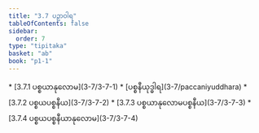 ```yaml
---
title: "3.7 ပဉှာဝါရ"
tableOfContents: false
sidebar:
  order: 7
type: "tipitaka"
basket: "ab"
book: "p1-1"
---
```



<DynamicBreadcrumb />



<TableOfContents book="p1-1" section="3.7">
* [3.7.1 ပစ္စယာနုလောမ](3-7/3-7-1)
* [ပစ္စနီယုဒ္ဓါရ](3-7/paccaniyuddhara)
* [3.7.2 ပစ္စယပစ္စနီယ](3-7/3-7-2)
* [3.7.3 ပစ္စယာနုလောမပစ္စနီယ](3-7/3-7-3)
* [3.7.4 ပစ္စယပစ္စနီယာနုလောမ](3-7/3-7-4)
</TableOfContents>